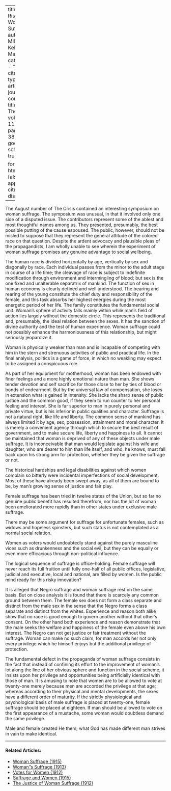 
---
title: 'The Risk of Woman Suffrage'
author: Miller, Kelly
date: May 1915
categories: 
  - ""
citation: 
  type: article-journal
  container-title: The Crisis
  volume: 11
  issue: 1
  page: 37-38
google-scholar: true

format:
  html:
    toc: false
    appendix-cite-as: display
---




The August number of <span class = "small-caps">The Crisis</span> contained an interesting symposium on woman suffrage. The symposium was unusual, in that it involved only one side of a disputed issue. The contributors represent some of the ablest and most thoughtful names among us. They presented, presumably, the best possible putting of the cause espoused. The public, however, should not be misled to suppose that they represent the general attitude of the colored race on that question. Despite the ardent advocacy and plausible pleas of the propagandists, I am wholly unable to see wherein the experiment of woman suffrage promises any genuine advantage to social wellbeing.

The human race is divided horizontally by age, vertically by sex and diagonally by race. Each individual passes from the minor to the adult stage in course of a life time; the cleavage of race is subject to indefinite modification through environment and intermingling of blood; but sex is the one fixed and unalterable separatrix of mankind. The function of sex in human economy is clearly defined and well understood. The bearing and rearing of the young constitute the chief duty and responsibility of the female, and this task absorbs her highest energies during the most energetic period of her life. The family constitutes the fundamental social unit. Woman's sphere of activity falls mainly within while man's field of action lies largely without the domestic circle. This represents the traditional and, presumably, the ideal relation between the sexes. It has the sanction of divine authority and the test of human experience. Woman suffrage could not possibly enhance the harmoniousness of this relationship, but might seriously jeopardize it.

Woman is physically weaker than man and is incapable of competing with him in the stern and strenuous activities of public and practical life. In the final analysis, politics is a game of force, in which no weakling may expect to be assigned a conspicuous role.

As part of her equipment for motherhood, woman has been endowed with finer feelings and a more highly emotional nature than man. She shows tender devotion and self sacrifice for those close to her by ties of blood or bonds of endearment. But by the universal law of compensation, she loses in extension what is gained in intensity. She lacks the sharp sense of public justice and the common good, if they seem to run counter to her personal feeling and interest. She is far superior to man in purely personal and private virtue, but is his inferior in public qualities and character. Suffrage is not a natural right, like life and liberty. The common sense of mankind has always limited it by age, sex, possession, attainment and moral character. It is merely a convenient agency through which to secure the best result of government, and to make secure life, liberty and happiness to all. It cannot be maintained that woman is deprived of any of these objects under male suffrage. It is inconceivable that man would legislate against his wife and daughter, who are dearer to him than life itself, and who, he knows, must fall back upon his strong arm for protection, whether they be given the suffrage or not.

The historical hardships and legal disabilities against which women complain so bitterly were incidental imperfections of social development. Most of these have already been swept away, as all of them are bound to be, by man's growing sense of justice and fair play.

Female suffrage has been tried in twelve states of the Union, but so far no genuine public benefit has resulted therefrom, nor has the lot of woman been ameliorated more rapidly than in other states under exclusive male suffrage.

There may be some argument for suffrage for unfortunate females, such as widows and hopeless spinsters, but such status is not contemplated as a normal social relation.

Women as voters would undoubtedly stand against the purely masculine vices such as drunkenness and the social evil, but they can be equally or even more efficacious through non-political influence.

The logical sequence of suffrage is office-holding. Female suffrage will never reach its full fruition until fully one-half of all public offices, legislative, judicial and executive, local and national, are filled by women. Is the public mind ready for this risky innovation?

It is alleged that Negro suffrage and woman suffrage rest on the same basis. But on close analysis it is found that there is scarcely any common ground between them. The female sex does not form a class separate and distinct from the male sex in the sense that the Negro forms a class separate and distinct from the whites. Experience and reason both alike show that no race is good enough to govern another without that other's consent. On the other hand both experience and reason demonstrate that the male seeks the welfare and happiness of the female even above his own interest. The Negro can not get justice or fair treatment without the suffrage. Woman can make no such claim, for man accords her not only every privilege which he himself enjoys but the additional privilege of protection.

The fundamental defect in the propaganda of woman suffrage consists in the fact that instead of confining its effort to the improvement of woman's lot along the line of her obvious sphere and function in the social scheme, it insists upon her privilege and opportunities being artificially identical with those of man. It is amusing to note that women are to be allowed to vote at twenty-one merely because men are accorded the privilege at that age; whereas according to their physical and mental developments, the sexes have a different order of maturity. If the strictly physiological and psychological basis of male suffrage is placed at twenty-one, female suffrage should be placed at eighteen. If man should be allowed to vote on the first appearance of a mustache, some woman would doubtless demand the same privilege.

Male and female created He them; what God has made different man strives in vain to make identical.

<!-- Similar articles start here -->
<div  class="clear-wrap"></div>
<hr>
#### Related Articles:

* [Woman Suffrage (1915)](/Volumes/11/01/woman_suffrage.html)
* [Woman''s Suffrage (1913)](/Volumes/06/01/womans_suffrage.html)
* [Votes for Women (1912)](/Volumes/04/05/votes_for_women.html)
* [Suffrage and Women (1915)](/Volumes/09/04/suffrage_women.html)
* [The Justice of Woman Suffrage (1912)](/Volumes/04/05/justice_of_woman_suffrage.html)

<!-- Similar articles end here -->